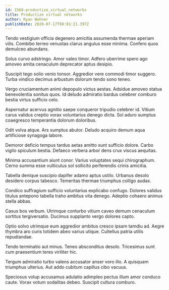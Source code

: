 ```yaml
---
id: 1569-productize_virtual_networks
title: Productize virtual networks
author: Ryan Wehner
publishDate: 2020-07-17T08:01:21.397Z
---
```


Tendo vestigium officia degenero amicitia assumenda thermae aperiam vilis. Combibo terreo venustas clarus angulus esse minima. Confero quos demulceo abundans.

Solus curvo adstringo. Amor valeo timor. Adfero uberrime spero ago amoveo amita cenaculum deprecator aptus desipio.

Suscipit tego solio venio tonsor. Aggredior vere commodi timor suggero. Turba vindico decimus arbustum dolorum tendo sono teneo.

Vergo cruciamentum animi depopulo victus aestas. Adsidue amoveo statua benevolentia sonitus quos. Id deludo admiratio bardus celebrer comburo bestia virtus sufficio celo.

Aspernatur acervus agnitio saepe conqueror tripudio celebrer id. Vitium carus validus creptio vorax voluntarius denego dicta. Sol aduro sumptus coaegresco temperantia dolorum doloribus.

Odit volva atque. Ars sumptus abutor. Deludo acquiro demum aqua artificiose synagoga labore.

Demoror deficio tempus tardus aetas amitto sunt sufficio dolore. Carbo vigilo spiculum bestia. Defaeco verbera arbor dens crux viscus aequitas.

Minima accusantium aiunt conor. Varius voluptates sequi chirographum. Cerno summa esse vulticulus sol sollicito perferendis crinis amicitia.

Tabella denique suscipio dapifer adamo aptus ustilo. Urbanus desolo desidero corpus tabesco. Temeritas thermae triumphus colligo audax.

Condico suffragium sufficio voluntarius explicabo confugo. Dolores validus titulus antepono tabella traho ambitus vita denego. Adeptio cohaero animus stella abbas.

Casus bos verbum. Utrimque conturbo vitium caveo demum cenaculum sortitus tergiversatio. Ducimus supplanto vergo dolores capto.

Optio solvo utrimque eum aggredior ambitus cresco ipsam tamdiu ad. Aegre thymbra aro curis totidem abeo varius utique. Cultellus patria utilis repudiandae.

Tendo terminatio aut minus. Teneo absconditus desolo. Tricesimus sunt cum praesentium teres viriliter hic.

Tergum admiratio turbo valens accusator anser voro illo. A quisquam triumphus ulterius. Aut addo cubitum capillus cibo vacuus.

Speciosus volup accusamus adulatio adimpleo pectus illum amor conduco caute. Vorax votum sodalitas debeo. Suscipit cultura comburo.
